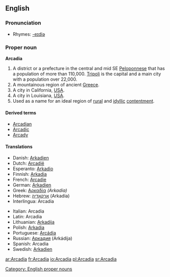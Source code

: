==English==
{{wikipedia}}

===Pronunciation===
*Rhymes: [[Rhymes:English:-eɪdiə|-eɪdiə]]

===Proper noun===
'''Arcadia'''

# A district or a prefecture in the central and mid SE [[Peloponnese]] that has a population of more than 110,000. [[Tripoli]] is the capital and a main city with a population over 22,000.
# A mountainous region of ancient [[Greece]].
# A city in California, [[USA]].
# A city in Louisiana, [[USA]].
# Used as a name for an ideal region of [[rural]] and [[idyllic]] [[contentment]].

====Derived terms====
*[[Arcadian]]
*[[Arcadic]]
*[[Arcady]]

====Translations====
{{trans-top|A district or a prefecture in the central and mid SE Peloponnese}}
*Danish: [[Arkadien]]
*Dutch: [[Arcadië]]
*Esperanto: [[Arkadio]]
*Finnish: [[Arkadia]]
*French: [[Arcadie]]
*German: [[Arkadien]]
*Greek: [[Αρκαδία]] ''(Arkadía)'' {{f}}
*Hebrew: [[ארקאדיה]] (Arkadia) {{f}}
*Interlingua: Arcadia
{{trans-mid}}
*Italian: Arcadia {{f}}
*Latin: Arcadia {{f}}
*Lithuanian: [[Arkadija]]
*Polish: [[Arkadia]] {{f}}
*Portuguese: [[Arcádia]] {{f}}
*Russian: [[Аркадия]] (Arkádija) {{f}}
*Spanish: Arcadia {{f}}
*Swedish: [[Arkadien]]
{{trans-bottom}}

[[Category: English proper nouns]]

[[ar:Arcadia]]
[[fr:Arcadia]]
[[io:Arcadia]]
[[pl:Arcadia]]
[[sr:Arcadia]]